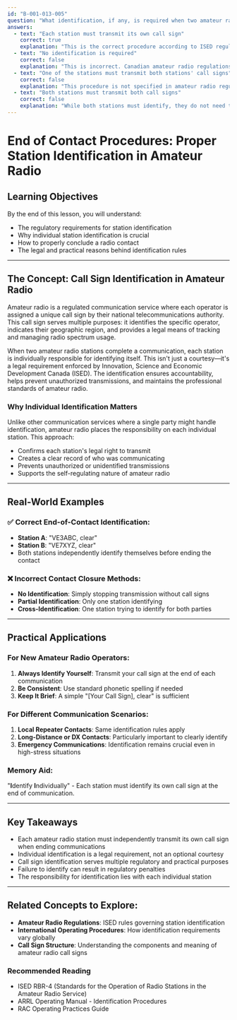 ```yaml
---
id: "B-001-013-005"
question: "What identification, if any, is required when two amateur radio stations end communications?"
answers:
  - text: "Each station must transmit its own call sign"
    correct: true
    explanation: "This is the correct procedure according to ISED regulations. Each station must independently identify itself at the end of communication by transmitting its own unique call sign. This requirement ensures clear accountability, helps monitor spectrum usage, and maintains the legal documentation of amateur radio contacts. It's a fundamental part of amateur radio operating protocol that allows for tracking and verification of transmissions."
  - text: "No identification is required"
    correct: false
    explanation: "This is incorrect. Canadian amateur radio regulations always require stations to identify themselves during and at the conclusion of communications. Failing to identify is a violation of ISED regulations and can result in license suspension or revocation. Call sign identification is a critical component of responsible amateur radio operation."
  - text: "One of the stations must transmit both stations' call signs"
    correct: false
    explanation: "This procedure is not specified in amateur radio regulations. Each station is individually responsible for its own identification. Requiring one station to identify both parties would create confusion and does not meet the regulatory requirement for personal station identification."
  - text: "Both stations must transmit both call signs"
    correct: false
    explanation: "While both stations must identify, they do not need to transmit each other's call signs. Each station is only required to transmit its own unique call sign. Requiring both stations to transmit both call signs would be redundant and inefficient."
---
```


# End of Contact Procedures: Proper Station Identification in Amateur Radio

## Learning Objectives
By the end of this lesson, you will understand:
- The regulatory requirements for station identification
- Why individual station identification is crucial
- How to properly conclude a radio contact
- The legal and practical reasons behind identification rules

---

## The Concept: Call Sign Identification in Amateur Radio

Amateur radio is a regulated communication service where each operator is assigned a unique call sign by their national telecommunications authority. This call sign serves multiple purposes: it identifies the specific operator, indicates their geographic region, and provides a legal means of tracking and managing radio spectrum usage.

When two amateur radio stations complete a communication, each station is individually responsible for identifying itself. This isn't just a courtesy—it's a legal requirement enforced by Innovation, Science and Economic Development Canada (ISED). The identification ensures accountability, helps prevent unauthorized transmissions, and maintains the professional standards of amateur radio.

### Why Individual Identification Matters

Unlike other communication services where a single party might handle identification, amateur radio places the responsibility on each individual station. This approach:
- Confirms each station's legal right to transmit
- Creates a clear record of who was communicating
- Prevents unauthorized or unidentified transmissions
- Supports the self-regulating nature of amateur radio

---

## Real-World Examples

### ✅ Correct End-of-Contact Identification:
- **Station A**: "VE3ABC, clear"
- **Station B**: "VE7XYZ, clear"
- Both stations independently identify themselves before ending the contact

### ❌ Incorrect Contact Closure Methods:
- **No Identification**: Simply stopping transmission without call signs
- **Partial Identification**: Only one station identifying
- **Cross-Identification**: One station trying to identify for both parties

---

## Practical Applications

### For New Amateur Radio Operators:
1. **Always Identify Yourself**: Transmit your call sign at the end of each communication
2. **Be Consistent**: Use standard phonetic spelling if needed
3. **Keep It Brief**: A simple "[Your Call Sign], clear" is sufficient

### For Different Communication Scenarios:
1. **Local Repeater Contacts**: Same identification rules apply
2. **Long-Distance or DX Contacts**: Particularly important to clearly identify
3. **Emergency Communications**: Identification remains crucial even in high-stress situations

### Memory Aid:
"**I**dentify **I**ndividually" - Each station must identify its own call sign at the end of communication.

---

## Key Takeaways

- Each amateur radio station must independently transmit its own call sign when ending communications
- Individual identification is a legal requirement, not an optional courtesy
- Call sign identification serves multiple regulatory and practical purposes
- Failure to identify can result in regulatory penalties
- The responsibility for identification lies with each individual station

---

## Related Concepts to Explore:
- **Amateur Radio Regulations**: ISED rules governing station identification
- **International Operating Procedures**: How identification requirements vary globally
- **Call Sign Structure**: Understanding the components and meaning of amateur radio call signs

### Recommended Reading
- ISED RBR-4 (Standards for the Operation of Radio Stations in the Amateur Radio Service)
- ARRL Operating Manual - Identification Procedures
- RAC Operating Practices Guide